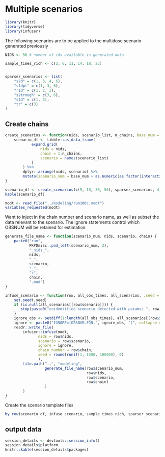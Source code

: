# Multiple scenarios

```r
library(knitr)
library(tidyverse)
library(infuser)
```

The following scenarios are to be applied to the multidose scenario generated previously

```r
NIDS <- 56 # number of ids available in generated data
```

```r

sample_times_rich <- c(2, 6, 11, 14, 18, 23)


sparser_scenarios <- list(
    "s2d" = c(1, 3, 4, 6),
    "s1dpt" = c(1, 3, 6),
    "r1d" = c(1, 2, 3),
    "s2trough" = c(3, 6),
    "s1d" = c(1, 3),
    "tr" = c(3)
)

```

## Create chains

```r
create_scenarios <- function(nids, scenario_list, n_chains, base_num = 1) {
    scenario_df <- tibble::as_data_frame(
            expand.grid(
                nids = nids,
                chain = 1:n_chains, 
                scenario = names(scenario_list)
            )
        ) %>% 
        dplyr::arrange(nids, scenario) %>%
        mutate(scenario_num = base_num + as.numeric(as.factor(interaction(scenario, nids))) - 1)
}
```

```r
scenario_df <- create_scenarios(c(9, 18, 36, 56), sparser_scenarios, 4, 101) 
kable(scenario_df)
```

```r
modt <- read_file("../modeling/run100c.modt")
variables_requested(modt)
```

Want to inject in the chain number and scenario name, as well as subset
the data relevant to the scenario. The ignore statements control which 
OBSNUM will be retained for estimation

```r
generate_file_name <- function(scenario_num, nids, scenario, chain) {
    paste0("run", 
           PKPDmisc::pad_left(scenario_num, 3),
           "_nids_",
           nids,
           "_",
           scenario,
           "_",
           "c", 
           chain, 
           ".mod")
}

infuse_scenario <- function(row, all_obs_times, all_scenarios, .seed = 1234567) {
    set.seed(.seed)
    if (is.null(all_scenarios[[row$scenario]])) {
       stop(paste0("unidentified scenario detected with params: ", row, collapse = ", "))
    }
    ignore_obs <- setdiff(1:length(all_obs_times), all_scenarios[[row$scenario]])
    ignore <- paste0("IGNORE=(OBSNUM.EQN.", ignore_obs, ")", collapse = " ")
    readr::write_file(
        infuser::infuse(modt, 
               nids = row$nids,
               scenario = row$scenario,
               ignore = ignore,
               chain_number = row$chain, 
               seed = round(runif(1, 1000, 100000), 0)
               ), 
        file.path("..", "modeling", 
                  generate_file_name(row$scenario_num, 
                                     row$nids, 
                                     row$scenario, 
                                     row$chain)
                  )
        )
}
```

Create the scenario template files

```r
by_row(scenario_df, infuse_scenario, sample_times_rich, sparser_scenarios)
```

## output data

```r
session_details <- devtools::session_info()
session_details$platform
knitr::kable(session_details$packages)
```
